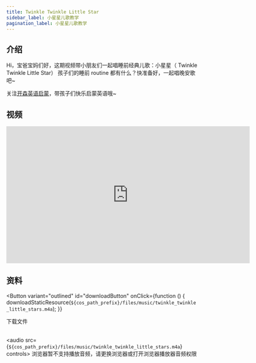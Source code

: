 ```yaml
---
title: Twinkle Twinkle Little Star
sidebar_label: 小星星儿歌教学
pagination_label: 小星星儿歌教学
---
```



## 介绍

Hi，宝爸宝妈们好，这期视频带小朋友们一起唱睡前经典儿歌：小星星（ Twinkle Twinkle Little Star）
孩子们的睡前 routine 都有什么？快准备好，一起唱晚安歌吧~

关注[开森英语启蒙](https://space.bilibili.com/20797715)，带孩子们快乐启蒙英语哦~

## 视频

<iframe
  src="https://player.bilibili.com/player.html?bvid=BV14K4y1F7yM&cid=1&page=1"
  scrolling="no"
  border="0"
  frameborder="no"
  framespacing="0"
  allowfullscreen="true"
  width="640"
  height="360"
></iframe>

## 资料

<Button
  variant="outlined"
  id="downloadButton"
  onClick={function () {
    downloadStaticResource(`${cos_path_prefix}/files/music/twinkle_twinkle_little_stars.m4a`);
  }}
>
  下载文件
</Button>
<br />
<br />

<audio src={`${cos_path_prefix}/files/music/twinkle_twinkle_little_stars.m4a`} controls>
  浏览器暂不支持播放音频，请更换浏览器或打开浏览器播放器音频权限
</audio>
